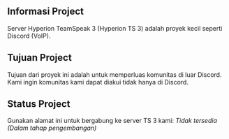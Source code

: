 ## Informasi Project
Server Hyperion TeamSpeak 3 (Hyperion TS 3) adalah proyek kecil seperti Discord (VoIP).

## Tujuan Project
Tujuan dari proyek ini adalah untuk memperluas komunitas di luar Discord. Kami ingin komunitas kami dapat diakui tidak hanya di Discord.

## Status Project
Gunakan alamat ini untuk bergabung ke server TS 3 kami: *Tidak tersedia (Dalam tahap pengembangan)*